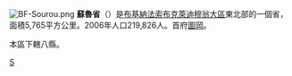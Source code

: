 [[File:BF-Sourou.png|right]]
'''蘇魯省'''（{{lang-fr|Sourou}}）是[[布基納法索|布基納法索]][[布克萊迪穆翁大區|布克萊迪穆翁大區]]東北部的一個省，面積5,765平方公里。2006年人口219,826人。首府[[圖岡|圖岡]]。

本區下轄八縣。
{{coord|display=title}}
{{BurkinaFaso-geo-stub}}
{{布吉納法索行政區劃}}

[[Category:布基納法索省份|S]]